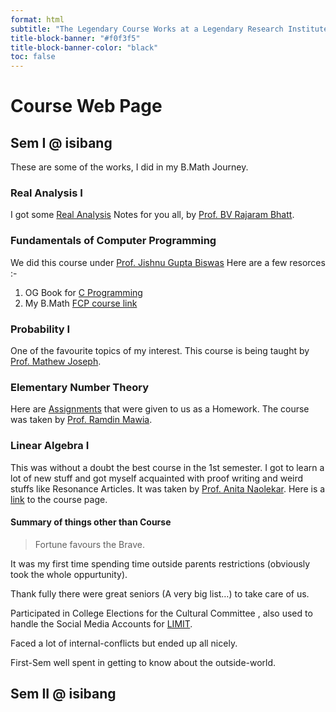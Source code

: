 ```yaml
---
format: html
subtitle: "The Legendary Course Works at a Legendary Research Institute(ISI Bang) ."
title-block-banner: "#f0f3f5"
title-block-banner-color: "black"
toc: false
---
```

        
# Course Web Page {.unnumbered}
:::{.callout-important appearance="minimal" collapse="true"}
## Sem I @ isibang
These are some of the works, I did in my B.Math Journey.


### Real Analysis I
I got some [Real Analysis](https://drive.google.com/file/d/15aQW5bT4oBRqTgWve05l_CL1jxj97ieQ/view?usp=sharing) Notes for you all, by [Prof. BV Rajaram Bhatt](https://www.isibang.ac.in/~bhat/).

### Fundamentals of Computer Programming

We did this course under [Prof. Jishnu Gupta Biswas](https://isi.irins.org/profile/13204)
Here are a few resorces :-

1. OG Book for [C Programming](https://drive.google.com/file/d/1JgIz5I723BBlrkGD4n0qE4n5U89LD3XY/view?usp=sharing)
2. My B.Math [FCP course link](https://www.isibang.ac.in/~adean/infsys/database/Bmath/FCP.html)

### Probability I
One of the favourite topics of my interest. This course is being taught by [Prof. Mathew Joseph](https://sites.google.com/view/mjoseph/home).

### Elementary Number Theory
Here are [Assignments](https://drive.google.com/file/d/1a-w8kH7kZud-1WypK9IrwDW7UoYUFmZf/view?usp=sharing) that were given to us as a Homework. The course was taken by [Prof. Ramdin Mawia](https://sites.google.com/view/ramdinmawia/home).

### Linear Algebra I
This was without a doubt the best course in the 1st semester. I got to learn a lot of new stuff and got myself acquainted with proof writing and weird stuffs like Resonance Articles. It was taken by [Prof. Anita Naolekar](https://www.isibang.ac.in/~statmath/homepage.html).
Here is a [link](https://www.isibang.ac.in/~adean/infsys/database/Bmath/LAlg1.html) to the course page.

:::{.column-margin}
#### Summary of things other than Course
> Fortune favours the Brave.

It was my first time spending time outside parents restrictions (obviously took the whole oppurtunity).

Thank fully there were great seniors (A very big list...) to take care of us. 

Participated in College Elections for the Cultural Committee , also used to handle the Social Media Accounts for [LIMIT](www.limitisi.in).

Faced a lot of internal-conflicts but ended up all nicely.

First-Sem well spent in getting to know about the outside-world.
:::
:::

:::{.callout-important appearance=minimal collapse=true}
# Sem II @ isibang
:::